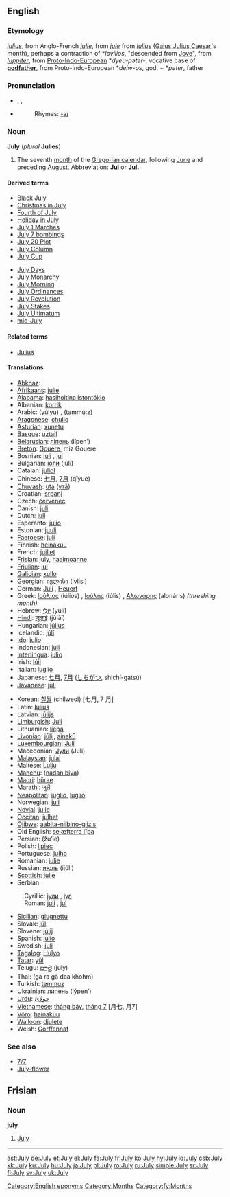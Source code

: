 ==English==
===Etymology===
{{ME.}} ''[[iulius]]'', from Anglo-French ''[[julie]]'', from {{OF.}} ''[[jule]]'' from {{L.}} ''[[Iulius]]'' ([[Gaius Julius Caesar]]'s month), perhaps a contraction of *''Iovilios'', "descended from [[Jove]]", from {{L.}} ''[[Iuppiter]]'', from [[Proto-Indo-European]] *''dyeu-pəter-'', vocative case of '''[[godfather]]''', from Proto-Indo-European *''deiw-os'', god, + *''pəter'', father

===Pronunciation===
*{{AHD|jo͝o-līʹ}}, {{IPA|/dʒʊˈlaɪ/}}, {{SAMPA|/dZU"laI/}}
*{{audio|en-us-July.ogg|Audio (US)}}
*:Rhymes: [[Rhymes:English:-aɪ|-aɪ]]

===Noun===
'''July''' (''plural'' '''Julies''')

# The seventh [[month]] of the [[Gregorian calendar]], following [[June]] and preceding [[August]]. Abbreviation: '''[[Jul]]''' or '''[[Jul.]]'''

====Derived terms====
{{top2}}
*[[Black July]]
*[[Christmas in July]]
*[[Fourth of July]]
*[[Holiday in July]]
*[[w:July 1 marches|July 1 Marches]]
*[[w:July 7 bombings|July 7 bombings]]
*[[July 20 Plot]]
*[[w:July Column|July Column]]
*[[July Cup]]
{{mid2}}
*[[July Days]]
*[[July Monarchy]]
*[[July Morning]]
*[[July Ordinances]]
*[[July Revolution]]
*[[July Stakes]]
*[[July Ultimatum]]
*[[mid-July]]
{{bottom}}

====Related terms====
*[[Julius]]

====Translations====
{{top}}
*[[Abkhaz]]: {{RUchar|[[ҧхынгәы]]}} {{IPAchar|(ṗĥəngwə)}}
*[[Afrikaans]]: [[julie]]
*[[Alabama]]: [[hasiholtina istontóklo]]
*Albanian: [[korrik]]
*Arabic: {{ARchar|[[يوليو|يُولْيُو]]}} (yúlyu) {{m}}, {{ARchar|[[تموز|تَمّوزٌ]]}} (tammú:z) {{m}}
*[[Aragonese]]: [[chulio]] {{m}}
*[[Asturian]]: [[xunetu]] {{m}}
*[[Basque]]: [[uztail]]
*[[Belarusian]]: [[ліпень]] (lípen’)
*[[Breton]]: [[Gouere]], miz Gouere
*Bosnian: [[juli#Bosnian|juli]] {{m}}, [[jul#Bosnian|jul]] {{m}}
*Bulgarian: [[юли]] (júli) {{m}}
*Catalan: [[juliol]] {{m}}
*Chinese: [[七月]], [[7月]] (qīyuè)
*[[Chuvash]]: [[uta]] ([[утă]])
*Croatian: [[srpanj]]
*Czech: [[červenec]] {{m}}
*Danish: [[juli]]
*Dutch: [[juli]]
*Esperanto: [[julio]]
*Estonian: [[juuli]]
*[[Faeroese]]: [[juli]]
*Finnish: [[heinäkuu]]
*French: [[juillet]] {{m}}
*[[Frisian]]: july, [[haaimoanne]]
*[[Friulian]]: [[lui#Fruilian|lui]]
*[[Galician]]: [[xullo]] {{m}}
*Georgian: [[ივლისი]] (ivlisi)
*German: [[Juli]] {{m}}, [[Heuert]] {{m}}
*Greek: [[Ιούλιος]] (iúlios) {{m}}, [[Ιούλης]] (iúlis) {{m}}, [[Αλωνάρης]] (alonáris) ''(threshing month)'' {{m}}
*Hebrew: [[יולי|יוּלִי]] (yúli)
*[[Hindi]]: [[जूलाई]] (jūlāī)
*Hungarian: [[július]]
*Icelandic: [[júlí]]
*[[Ido]]: [[julio]]
*Indonesian: [[juli]]
*[[Interlingua]]: [[julio]]
*Irish: [[Iúil]]
*Italian: [[luglio]] {{m}}
*Japanese: [[七月]], [[7月]] ([[しちがつ]], shichí-gatsú)
*[[Javanese]]: [[juli#Javanese|juli]]
{{mid}}
*Korean: [[칠월]] (chilweol) [七月, 7 月]
*Latin: [[Iulius]] {{m}}
*Latvian: [[jūlijs]] {{m}}
*[[Limburgish]]: [[Juli]]
*Lithuanian: [[liepa]] {{f}}
*[[Livonian]]: [[jūlij]], [[ainakū]]
*[[Luxembourgian]]: [[Juli]] 
*Macedonian: [[Јули]] (Juli)
*[[Malaysian]]: [[julai]]
*Maltese: [[Lulju]]
*[[Manchu]]: ([[nadan biya]])
*[[Maori]]: [[hürae]]
*[[Marathi]]: [[जुलै]]
*[[Neapolitan]]: [[iuglio]], [[lùglio]]
*Norwegian: [[juli]]
*[[Novial]]: [[julie]]
*[[Occitan]]: [[julhet]] {{m}}
*[[Ojibwe]]: [[aabita-niibino-giizis]]
*Old English: [[se æfterra liþa|se æfterra līþa]] {{m}}
*Persian: {{FAchar|[[ژوئیه]]}} (žu’ie)
*Polish: [[lipiec]] {{m}}
*Portuguese: [[julho]] {{m}}
*Romanian: [[iulie]]
*Russian: [[июль]] (ijúl’) {{m}}
*[[Scottish]]: [[julie]]
*Serbian
:Cyrillic: [[јули#Serbian|јули]] {{m}}, [[јул#Serbian|јул]] {{m}}
:Roman: [[juli#Serbian|juli]] {{m}}, [[jul#Serbian|jul]] {{m}}
*[[Sicilian]]: [[giugnettu]]
*Slovak: [[júl]]
*Slovene: [[júlij]] {{m}}
*Spanish: [[julio]] {{m}}
*Swedish: [[juli]]
*[[Tagalog]]: [[Hulyo]]
*[[Tatar]]: [[yül]]
*Telugu: [[జూలై]] (july)
*Thai: {{THchar|[[กรกฎาคม]]}} (gà rā gà daa khohm)
*Turkish: [[temmuz]]
*Ukrainian: [[липень]] (lýpen’) {{m}}
*[[Urdu]]: [[جولائ]]
*[[Vietnamese]]: [[tháng bảy]], [[tháng 7]] [月七, 月7]
*[[Võro]]: [[hainakuu]]
*[[Walloon]]: [[djulete]]
*Welsh: [[Gorffennaf]] {{m}}
{{bottom}}

===See also===
*[[7/7]]
*[[July-flower]]

[[Category:English eponyms]]
[[Category:Months]]

==Frisian==
===Noun===
'''july'''

#[[July]]

----

[[Category:fy:Months]]

[[ast:July]]
[[de:July]]
[[et:July]]
[[el:July]]
[[fa:July]]
[[fr:July]]
[[ko:July]]
[[hy:July]]
[[io:July]]
[[csb:July]]
[[kk:July]]
[[ku:July]]
[[hu:July]]
[[ja:July]]
[[pl:July]]
[[ro:July]]
[[ru:July]]
[[simple:July]]
[[sr:July]]
[[fi:July]]
[[sv:July]]
[[uk:July]]